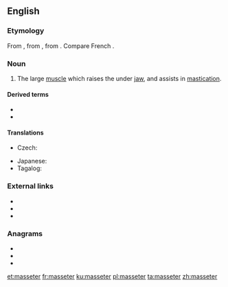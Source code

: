 ==English==
{{wikipedia}}

===Etymology===
From {{etyl|NL.|en}}, from {{etyl|grc|en}} {{m|grc|μασητήρ||a chewer, a muscle of the lower jaw used in chewing}}, from {{m|grc|μασᾶσθαι||to chew}}. Compare French {{m|fr|masséter}}.

===Noun===
{{en-noun}}

# {{lb|en|anatomy}} The large [[muscle]] which raises the under [[jaw]], and assists in [[mastication]].

====Derived terms====
* {{l|en|masseteral}}
* {{l|en|masseteric}}

====Translations====
{{trans-top|the large muscle which raises the under jaw, and assists in mastication}}
* Czech: {{t|cs|žvýkací sval|m}}
{{trans-mid}}
* Japanese: {{t|ja|咬筋|tr=こうきん, kōkin|sc=Jpan}}
* Tagalog: {{t|tl|pangnguya}}
{{trans-bottom}}

===External links===
* {{R:Webster 1913}}
* {{R:Century 1911}}
* {{R:OneLook}}

===Anagrams===
* {{l|en|seamster}}
* {{l|en|steamers}}
* {{l|en|streames}}

[[et:masseter]]
[[fr:masseter]]
[[ku:masseter]]
[[pl:masseter]]
[[ta:masseter]]
[[zh:masseter]]